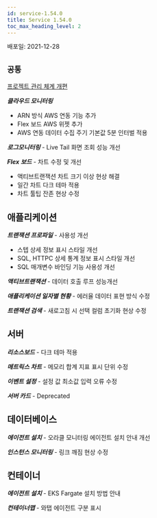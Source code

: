 ```yaml
---
id: service-1.54.0
title: Service 1.54.0
toc_max_heading_level: 2
---
```



배포일: 2021-12-28

## `공통`

[프로젝트 관리 체계 개편](https://docs.whatap.io/project/project-structure)

***클라우드 모니터링*** 

* ARN 방식 AWS 연동 기능 추가
* Flex 보드 AWS 위젯 추가
* AWS 연동 데이터 수집 주기 기본값 5분 인터벌 적용 

***로그모니터링*** - Live Tail 화면 조회 성능 개선

***Flex 보드*** - 차트 수정 및 개선

* 액티브트랜잭션 차트 크기 이상 현상 해결
* 일간 차트 다크 테마 적용
* 차트 툴팁 잔존 현상 수정

 
## 애플리케이션

***트랜잭션 프로파일*** - 사용성 개선

* 스텝 상세 정보 표시 스타일 개선
* SQL, HTTPC 상세 통계 정보 표시 스타일 개선 
* SQL 매개변수 바인딩 기능 사용성 개선

***액티브트랜잭션*** - 데이터 호출 루프 성능개선

***애플리케이션 일자별 현황*** - 에러율 데이터 표현 방식 수정

***트랜잭션 검색*** - 새로고침 시 선택 컬럼 초기화 현상 수정

## 서버

***리소스보드*** - 다크 테마 적용

***메트릭스 차트*** - 메모리 합계 지표 표시 단위 수정 

***이벤트 설정*** - 설정 값 최소값 입력 오류 수정

***서버 카드*** - Deprecated

## 데이터베이스

***에이전트 설치*** - 오라클 모니터링 에이전트 설치 안내 개선

***인스턴스 모니터링*** - 링크 깨짐 현상 수정


## 컨테이너

***에이전트 설치*** - EKS Fargate 설치 방법 안내

***컨테이너맵*** - 와탭 에이전트 구분 표시

